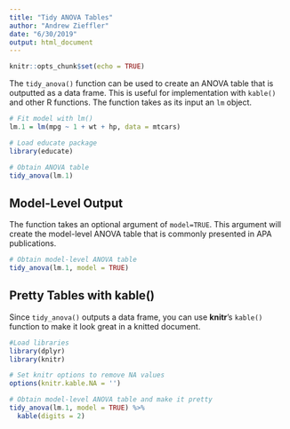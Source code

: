 ```yaml
---
title: "Tidy ANOVA Tables"
author: "Andrew Zieffler"
date: "6/30/2019"
output: html_document
---
```


```r
knitr::opts_chunk$set(echo = TRUE)
```

The `tidy_anova()` function can be used to create an ANOVA table that is outputted as a data frame. This is useful for implementation with `kable()` and other R functions. The function takes as its input an `lm` object.

```r
# Fit model with lm()
lm.1 = lm(mpg ~ 1 + wt + hp, data = mtcars)

# Load educate package
library(educate)

# Obtain ANOVA table
tidy_anova(lm.1)
```

## Model-Level Output

The function takes an optional argument of `model=TRUE`. This argument will create the model-level ANOVA table that is commonly presented in APA publications.

```r
# Obtain model-level ANOVA table
tidy_anova(lm.1, model = TRUE)
```


## Pretty Tables with kable()

Since `tidy_anova()` outputs a data frame, you can use **knitr**'s `kable()` function to make it look great in a knitted document.

```r
#Load libraries
library(dplyr)
library(knitr)

# Set knitr options to remove NA values
options(knitr.kable.NA = '')

# Obtain model-level ANOVA table and make it pretty
tidy_anova(lm.1, model = TRUE) %>%
  kable(digits = 2)
```






